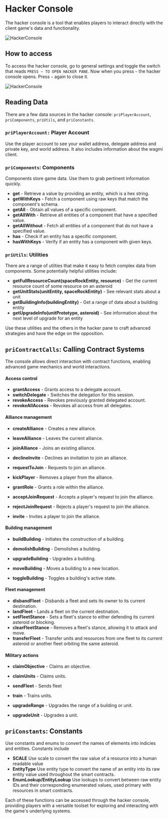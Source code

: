 # Hacker Console

The hacker console is a tool that enables players to interact directly with the client game's data and functionality.

![HackerConsole](../public/hacker-console.png)

## How to access

To access the hacker console, go to general settings and toggle the switch that reads `PRESS ~ TO OPEN HACKER PANE`. Now when you press `~` the hacker console opens. Press `~` again to close it.

![HackerConsole](../public/general-settings.png)

## Reading Data

There are a few data sources in the hacker console: `priPlayerAccount`, `priComponents`, `priUtils`, and `priConstants`.

### `priPlayerAccount:` Player Account

Use the player account to see your wallet address, delegate address and private key, and world address. It also includes information about the wagmi client.

### `priComponents`: Components

Components store game data. Use them to grab pertinent information quickly.

- **get** - Retrieve a value by providing an entity, which is a hex string.
- **getWithKeys** - Fetch a component using raw keys that match the component's schema.
- **getAll** - Obtain all values of a specific component.
- **getAllWith** - Retrieve all entities of a component that have a specified value.
- **getAllWithout** - Fetch all entities of a component that do not have a specified value.
- **has** - Check if an entity has a specific component.
- **hasWithKeys** - Verify if an entity has a component with given keys.

### `priUtils`: Utilities

There are a range of utilties that make it easy to fetch complex data from components. Some potentially helpful utilities include:

- **getFullResourceCount(spaceRockEntity, resource)** - Get the current resource count of some resource on an asteroid
- **getUnitStats(unitEntity, spaceRockEntity)** - See relevant stats about a unit
- **getBuildingInfo(buildingEntity)** - Get a range of data about a building entity
- **getUpgradeInfo(unitPrototype, asteroid)** - See information about the next level of upgrade for an entity

Use these utilities and the others in the hacker pane to craft advanced strategies and have the edge on the opposition.

## `priContractCalls`: Calling Contract Systems

The console allows direct interaction with contract functions, enabling advanced game mechanics and world interactions.

#### Access control

- **grantAccess** - Grants access to a delegate account.
- **switchDelegate** - Switches the delegation for this session.
- **revokeAccess** - Revokes previously granted delegated account.
- **revokeAllAccess** - Revokes all access from all delegates.

#### Alliance management

- **createAlliance** - Creates a new alliance.

- **leaveAlliance** - Leaves the current alliance.

- **joinAlliance** - Joins an existing alliance.

- **declineInvite** - Declines an invitation to join an alliance.

- **requestToJoin** - Requests to join an alliance.

- **kickPlayer** - Removes a player from the alliance.

- **grantRole** - Grants a role within the alliance.

- **acceptJoinRequest** - Accepts a player's request to join the alliance.

- **rejectJoinRequest** - Rejects a player's request to join the alliance.

- **invite** - Invites a player to join the alliance.

#### Building management

- **buildBuilding** - Initiates the construction of a building.

- **demolishBuilding** - Demolishes a building.

- **upgradeBuilding** - Upgrades a building.

- **moveBuilding** - Moves a building to a new location.

- **toggleBuilding** - Toggles a building's active state.

#### Fleet management

- **disbandFleet** - Disbands a fleet and sets its owner to its current destination.
- **landFleet** - Lands a fleet on the current destination.
- **setFleetStance** - Sets a fleet's stance to either defending its current asteroid or blocking.
- **clearFleetStance** - Removes a fleet's stance, allowing it to attack and move.
- **transferFleet** - Transfer units and resources from one fleet to its current asteroid or another fleet orbiting the same asteroid.

#### Military actions

- **claimObjective** - Claims an objective.

- **claimUnits** - Claims units.

- **sendFleet** - Sends fleet

- **train** - Trains units.

- **upgradeRange** - Upgrades the range of a building or unit.

- **upgradeUnit** - Upgrades a unit.

## `priConstants`: Constants

Use constants and enums to convert the names of elements into indicies and entities. Constants include

- **SCALE** Use scale to convert the raw value of a resource into a human readable value
- **EntityType** Use entity type to convert the name of an entity into its raw entity value used throughout the smart contracts.
- **EnumLookup/EntityLookup** Use lookups to convert between raw entity IDs and their corresponding enumerated values, used primary with resources in smart contracts.

Each of these functions can be accessed through the hacker console, providing players with a versatile toolset for exploring and interacting with the game's underlying systems.
